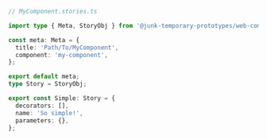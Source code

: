 ```ts
// MyComponent.stories.ts

import type { Meta, StoryObj } from '@junk-temporary-prototypes/web-components';

const meta: Meta = {
  title: 'Path/To/MyComponent',
  component: 'my-component',
};

export default meta;
type Story = StoryObj;

export const Simple: Story = {
  decorators: [],
  name: 'So simple!',
  parameters: {},
};
```
